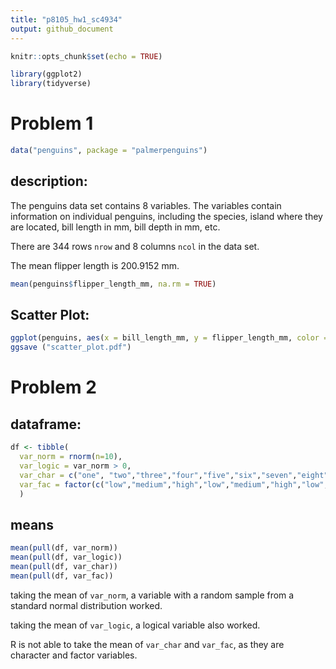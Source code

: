 ```yaml
---
title: "p8105_hw1_sc4934"
output: github_document
---
```


```r
knitr::opts_chunk$set(echo = TRUE)
```



```r
library(ggplot2)
library(tidyverse)
```



# Problem 1

```r
data("penguins", package = "palmerpenguins")
```

## description: 
The penguins data set contains 8 variables. The variables contain information on individual penguins, including the species, island where they are located, bill length in mm, bill depth in mm, etc. 

There are 344 rows `nrow` and 8 columns `ncol` in the data set.

The mean flipper length is 200.9152 mm. 

```r
mean(penguins$flipper_length_mm, na.rm = TRUE)
```


## Scatter Plot: 

```r
ggplot(penguins, aes(x = bill_length_mm, y = flipper_length_mm, color = species)) + geom_point()
ggsave ("scatter_plot.pdf")

```


# Problem 2

## dataframe:
```r
df <- tibble(
  var_norm = rnorm(n=10),
  var_logic = var_norm > 0,
  var_char = c("one", "two","three","four","five","six","seven","eight","nine","ten"),
  var_fac = factor(c("low","medium","high","low","medium","high","low","medium","high", "low" ))
  )

```


## means


```r
mean(pull(df, var_norm))
mean(pull(df, var_logic))
mean(pull(df, var_char))
mean(pull(df, var_fac))

```

taking the mean of `var_norm`, a variable with a random sample from a standard normal distribution worked.

taking the mean of `var_logic`, a logical variable also worked. 

R is not able to take the mean of `var_char` and `var_fac`, as they are character and factor variables. 
